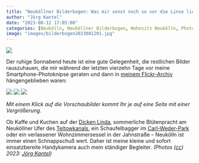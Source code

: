 ```yaml
---
title: "Neuköllner Bilderbogen: Was mir sonst noch so vor die Linse lief"
author: "Jörg Kantel"
date: "2023-08-12 17:05:00"
categories: [Neukölln, Neuköllner Bilderbogen, Wohnsitz Neukölln, Photographie]
image: "images/bilderbogen2023081201.jpg"
---
```


[![](images/bilderbogen2023081201-b.jpg)](https://www.flickr.com/photos/schockwellenreiter/53095066121/)

Der ruhige Sonnabend heute ist eine gute Gelegenheit, die restlichen Bilder rauszuhauen, die mir während der letzten vierzehn Tage vor meine Smartphone-Photoknipse geraten und dann in [meinem Flickr-Archiv](https://www.flickr.com/photos_user.gne?path=schockwellenreiter&nsid=&page=&details=1) hängengeblieben waren:

[![](images/bilderbogen2023081202.jpg)](https://www.flickr.com/photos/schockwellenreiter/53111022516/)&nbsp;[![](images/bilderbogen2023081203.jpg)](https://www.flickr.com/photos/schockwellenreiter/53077640130/)&nbsp;[![](images/bilderbogen2023081204.jpg)](https://www.flickr.com/photos/schockwellenreiter/53111434315/)

*Mit einem Klick auf die Vorschaubilder kommt Ihr je auf eine Seite mit einer Vergrößerung.*

Ob Kaffe und Kuchen auf der [Dicken Linda](https://www.diemarktplaner.de/die-dicke-linda/), sommerliche Blütenpracht am Neuköllner Ufer des [Teltowkanals](https://de.wikipedia.org/wiki/Teltowkanal), ein Schaufelbagger im [Carl-Weder-Park](https://de.wikipedia.org/wiki/Carl-Weder-Park) oder ein verlassener Wohnzimmersessel in der Jahnstraße -- Neukölln ist immer einen Schnappschuß wert. Daher ist meine kleine und sofort einsatzbereite Handykamera auch mein ständiger Begleiter. *(Photos ([cc](http://creativecommons.org/licenses/by-nc-nd/2.0/)) 2023: [Jörg Kantel](http://cognitiones.kantel-chaos-team.de/cv.html))*
